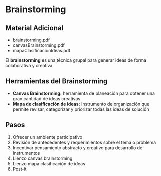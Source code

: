 
# Brainstorming

## Material Adicional
- <ExternalLink href='/inacap/fvie01/docs/brainstorming.pdf'>brainstorming.pdf</ExternalLink>
- <ExternalLink href='/inacap/fvie01/docs/canvasBrainstorming.pdf'>canvasBrainstorming.pdf</ExternalLink>
- <ExternalLink href='/inacap/fvie01/docs/mapaClasificacionIdeas.pdf'>mapaClasificacionIdeas.pdf</ExternalLink>

El **brainstorming** es una técnica grupal para generar ideas de forma colaborativa y creativa.

## Herramientas del Brainstorming
- **Canvas Brainstorming:** herramienta de planeación para obtener una gran cantidad de ideas creativas
- **Mapa de clasificación de ideas:** Instrumento de organización que permite revisar, categorizar y priorizar todas las ideas de solución

## Pasos
1. Ofrecer un ambiente participativo
2. Revisión de antecedentes y requerimientos sobre el tema o problema
3. Incentivar pensamiento abstracto y creativo para desarrollo de instrumentos
4. Lienzo canvas brainstorming
5. Lienzo mapa clasificación de ideas
6. Post-it
